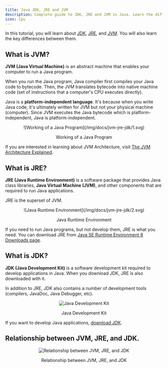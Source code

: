 ```yaml
---
title: Java JDK, JRE and JVM
description: Complete guide to JDK, JRE and JVM in Java. Learn the differences, relationships, and how they work together in Java development.
icon: Cpu
---
```


In this tutorial, you will learn about [JDK](#what-is-jdk), [JRE](#what-is-jre), and [JVM](#what-is-jvm). You will also learn the key differences between them.

## What is JVM?

**JVM (Java Virtual Machine)** is an abstract machine that enables your computer to run a Java program.

When you run the Java program, Java compiler first compiles your Java code to bytecode. Then, the JVM translates bytecode into native machine code (set of instructions that a computer's CPU executes directly).

Java is a **platform-independent language**. It's because when you write Java code, it's ultimately written for JVM but not your physical machine (computer). Since JVM ​executes the Java bytecode which is platform-independent, Java is platform-independent.

<div align="center">
  ![Working of a Java Program](/img/docs/jvm-jre-jdk/1.svg)
  <p align="center" className="text-sm font-medium text-neutral-500">
    Working of a Java Program
  </p>
</div>

If you are interested in learning about JVM Architecture, visit [The JVM Architecture Explained](https://dzone.com/articles/jvm-architecture-explained).

## What is JRE?

**JRE (Java Runtime Environment)** is a software package that provides Java class libraries, **Java Virtual Machine (JVM)**, and other components that are required to run Java applications.

JRE is the superset of JVM.

<div align="center">
  ![Java Runtime Environment](/img/docs/jvm-jre-jdk/2.svg)
  <p align="center" className="text-sm font-medium text-neutral-500">
    Java Runtime Environment
  </p>
</div>

If you need to run Java programs, but not develop them, JRE is what you need. You can download JRE from [Java SE Runtime Environment 8 Downloads page](http://www.oracle.com/technetwork/java/javase/downloads/jre8-downloads-2133155.html).

## What is JDK?

**JDK (Java Development Kit)** is a software development kit required to develop applications in Java. When you download JDK, JRE is also downloaded with it.

In addition to JRE, JDK also contains a number of development tools (compilers, JavaDoc, Java Debugger, etc).

<div align="center"  className="lg:px-36">

![Java Development Kit](/img/docs/jvm-jre-jdk/3.svg)

<p align="center" className="text-sm font-medium text-neutral-500">
  Java Development Kit
</p>

</div>

If you want to develop Java applications, [download JDK](http://www.oracle.com/technetwork/java/javase/downloads/index-jsp-138363.html).

## Relationship between JVM, JRE, and JDK.

<div className="mt-8" />
<div align="center" className="lg:px-36">

![Relationship between JVM, JRE, and JDK](/img/docs/jvm-jre-jdk/4.svg)

<p align="center" className="text-sm font-medium text-neutral-500">
  Relationship between JVM, JRE, and JDK
</p>

</div>
